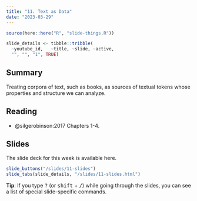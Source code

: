```yaml
---
title: "11. Text as Data"
date: "2023-03-29"
---
```


```r
source(here::here("R", "slide-things.R"))

slide_details <- tibble::tribble(
  ~youtube_id,   ~title, ~slide, ~active,
  "", "", "1", TRUE)

```

## Summary

Treating corpora of text, such as books, as sources of textual tokens whose properties and structure we can analyze. 

## Reading

- @silgerobinson:2017 Chapters 1-4. 

## Slides

The slide deck for this week is available here. 

```r
slide_buttons("/slides/11-slides")
slide_tabs(slide_details, "/slides/11-slides.html")
```

:::{.callout-tip}
**Tip**: If you type <kbd>?</kbd> (or <kbd>shift</kbd> + <kbd>/</kbd>) while going through the slides, you can see a list of special slide-specific commands.
:::
